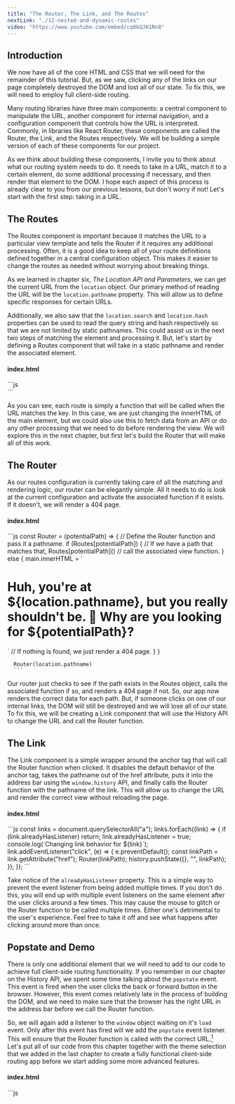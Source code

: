 ```yaml
---
title: "The Router, The Link, and The Routes"
nextLink: "./12-nested-and-dynamic-routes"
video: "https://www.youtube.com/embed/cq8kQJH1Nn8"
---
```



## **Introduction**

We now have all of the core HTML and CSS that we will need for the remainder of this tutorial. But, as we saw, clicking any of the links on our page completely destroyed the DOM and lost all of our state. To fix this, we will need to employ full client-side routing.

Many routing libraries have three main components: a central component to manipulate the URL, another component for internal navigation, and a configuration component that controls how the URL is interpreted. Commonly, in libraries like React Router, these components are called the Router, the Link, and the Routes respectively. We will be building a simple version of each of these components for our project.

As we think about building these components, I invite you to think about what our routing system needs to do. It needs to take in a URL, match it to a certain element, do some additional processing if necessary, and then render that element to the DOM. I hope each aspect of this process is already clear to you from our previous lessons, but don't worry if not! Let's start with the first step: taking in a URL.

## **The Routes**

The Routes component is important because it matches the URL to a particular view template and tells the Router if it requires any additional processing. Often, it is a good idea to keep all of your route definitions defined together in a central configuration object. This makes it easier to change the routes as needed without worrying about breaking things.

As we learned in chapter six, _The Location API and Parameters_, we can get the current URL from the `location` object. Our primary method of reading the URL will be the `location.pathname` property. This will allow us to define specific responses for certain URLs.

Additionally, we also saw that the `location.search` and `location.hash` properties can be used to read the query string and hash respectively so that we are not limited by static pathnames. This could assist us in the next two steps of matching the element and processing it. But, let's start by defining a Routes component that will take in a static pathname and render the associated element.

<CodeBlock>
    <h4>index.html</h4>
    ```js
    <main class="main"></main>
    <script>
        const main = document.querySelector(".main");
         const Routes = {
        "/": () => (main.innerHTML = "<h1>Home</h1>"),
        "/about": () => (main.innerHTML = "<h1>About</h1>"),
        "/products": () => (main.innerHTML = "<h1>Products</h1>"),
        "/cart": () => (main.innerHTML = "<h1>Cart</h1>"),
      }
    </script>
    </body>
    </html>
    ```
</CodeBlock>

As you can see, each route is simply a function that will be called when the URL matches the key. In this case, we are just changing the innerHTML of the main element, but we could also use this to fetch data from an API or do any other processing that we need to do before rendering the view. We will explore this in the next chapter, but first let's build the Router that will make all of this work.

## **The Router**

As our routes configuration is currently taking care of all the matching and rendering logic, our router can be elegantly simple. All it needs to do is look at the current configuration and activate the associated function if it exists. If it doesn't, we will render a 404 page.

<CodeBlock>
    <h4>index.html</h4>
    ```js
        const Router = (potentialPath) => {
        // Define the Router function and pass it a pathname.
        if (Routes[potentialPath]) {
          // If we have a path that matches that,
          Routes[potentialPath]() 
          // call the associated view function.
        } else { 
          main.innerHTML = `<h1>Huh, you're at ${location.pathname}, 
          but you really shouldn't be. 🤔
          Why are you looking for ${potentialPath}?</h1>` 
        // If nothing is found, we just render a 404 page.
        }
      }

      Router(location.pathname)
      ```
</CodeBlock>

Our router just checks to see if the path exists in the Routes object, calls the associated function if so, and renders a 404 page if not. So, our app now renders the correct data for each path. But, if someone clicks on one of our internal links, the DOM will still be destroyed and we will lose all of our state. To fix this, we will be creating a Link component that will use the History API to change the URL and call the Router function.

## **The Link**

The Link component is a simple wrapper around the anchor tag that will call the Router function when clicked. It disables the default behavior of the anchor tag, takes the pathname out of the href attribute, puts it into the address bar using the `window.history` API, and finally calls the Router function with the pathname of the link. This will allow us to change the URL and render the correct view without reloading the page.

<CodeBlock>
    <h4>index.html</h4>
    ```js
    const links = document.querySelectorAll("a");
    links.forEach((link) => {
      if (link.alreadyHasListener) return;
      link.alreadyHasListener = true;
      console.log(`Changing link behavior for ${link}`);
      link.addEventListener("click", (e) => {
        e.preventDefault();
        const linkPath = link.getAttribute("href");
        Router(linkPath);
        history.pushState({}, "", linkPath);
      });
    });
    ```
</CodeBlock>

Take notice of the `alreadyHasListener` property. This is a simple way to prevent the event listener from being added multiple times. If you don't do this, you will end up with multiple event listeners on the same element after the user clicks around a few times. This may cause the mouse to glitch or the Router function to be called multiple times. Either one's detrimental to the user's experience. Feel free to take it off and see what happens after clicking around more than once.

## **Popstate and Demo**

There is only one additional element that we will need to add to our code to achieve full client-side routing functionality. If you remember in our chapter on the History API, we spent some time talking about the `popstate` event. This event is fired when the user clicks the back or forward button in the browser. However, this event comes relatively late in the process of building the DOM, and we need to make sure that the browser has the right URL in the address bar before we call the Router function.

So, we will again add a listener to the `window` object waiting on it's `load` event. Only after this event has fired will we add the `popstate` event listener. This will ensure that the Router function is called with the correct URL.[^1] Let's put all of our code from this chapter together with the theme selection that we added in the last chapter to create a fully functional client-side routing app before we start adding some more advanced features.

<CodeBlock>
    <h4>index.html</h4>
    ```js
    <!-- insert index.html from last chapter here until line 112 -->
    <script defer>
      const toggleTheme = document.getElementById("toggleTheme")
      // Get the toggleTheme button, which will be used to change the theme of the app
      const main = document.querySelector(".main") 
      // Get the main element, which will be used to render the dynamic content
      const links = document.querySelectorAll(".Link") 
      // Instead of targeting every <a> tag, we only target internal navigation links

      toggleTheme.addEventListener("click", () => {
        // this is still extremely ugly, but it works for now
        if (document.body.classList.contains("dark")) {
          document.body.classList.remove("dark")
          document.body.classList.add("purple")
        } else if (document.body.classList.contains("purple")) {
          document.body.classList.remove("purple")
          document.body.classList.add("green")
        } else if (document.body.classList.contains("green")) {
          document.body.classList.remove("green")
          document.body.classList.add("dark")
        }
      })

      const Routes = {
        // Define our central routing configuration object
        "/": () => (main.innerHTML = "<h1>Home</h1>"),
        "/about": () => (main.innerHTML = "<h1>About</h1>"),
        "/products": () => (main.innerHTML = "<h1>Products</h1>"),
        "/cart": () => (main.innerHTML = "<h1>Cart</h1>"),
      } // This also holds all rendering logic for now.

      const Router = (potentialPath) => {
        // Define the Router function and pass it a pathname.
        if (Routes[potentialPath]) {
          // If we have a path that matches that,
          Routes[potentialPath]()
          // call the associated view function.
        } else {
          main.innerHTML = `<h1>Huh, you're at ${location.pathname},
          but you really shouldn't be. 🤔
          Why are you looking for ${potentialPath}?</h1>`
        // If nothing is found, we just render a 404 page.
        }
      }

      links.forEach((link) => {
        // Target each link that we have marked with the Link class,
        if (link.alreadyHasListener) return
        // and if it doesn't already have a listener,
        link.alreadyHasListener = true
        console.log(`Changing link behavior for ${link}`);
        // start by adding the alreadyHasListener property.
        link.addEventListener("click", (e) => {
          // then, add a click event listener
          e.preventDefault()
          // prevent the default behavior of the anchor tag
          const linkPath = link.getAttribute("href")
          // get the href attribute of the link
          history.pushState(null, null, linkPath)
          // push the link's path to the address bar using the History API
          Router(linkPath)
          // call the Router function with the link's path
        }) // Ta-da! We have a SPA!
      })

      // Oh, wait. We need to call the Router function once to render the initial page.

      Router(location.pathname)

      // Now, we need to add a listener for the popstate event.

      window.addEventListener("load", () => {
        window.addEventListener("popstate", () => {
          Router(location.pathname)
        })
      })
    </script>

  </body>
</html>
    ```
</CodeBlock>

Go ahead and spin up your app or play around with the demo below. To see the full benefit of our new client-side routing functionality, try changing the theme of the app and then clicking around. Unlike the previous demo, our state is preserved and the theme is maintained despite changing the internal content-- even after pressing the backwards and forwards buttons in the browser (or right-clicking with your mouse on my demo below).

Because of the inherit limitations with the way that I am hosting these demos (Astro[^2] is incredible, but not able to bend time & space... yet...), each one will start with a 404 page from this point forward until the final demo. But, clicking on any of the links will bring you to each respective page as expected. It's a little hard to host multiple apps that are looking for a home route at the root of the domain, so I have to do a little bit of trickery to get them to work.

<IFrame
  src="/demos/csr/ch11/demo/"
/>

## **Conclusion**

We have now built a fully functional client-side routing app. We have also added a small dose of interactivity by adding a theme toggle button. But, I think you will agree that our app doesn't have much to offer the user at this point. In the next chapter, we will discuss how we will bring in outside data to populate our app, make that content interactive, and overcome the challenges that come with that.

[As always, you can see the code for this demo on my Github here.](https://www.github.com/jazzypants1989/astro-solid-blog/tree/main/src/pages/demos/csr/ch11)

[^1]: 1: [Here's an article about popstate and how late it fires.](https://yedri.medium.com/popstate-and-history-api-the-missing-part-dc49f75676d)
[^2]: 2: [Astro is super cool.](https://astro.build/)
